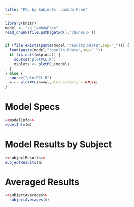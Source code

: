```yaml
---
title: "PCL by Subjects: Lambda Free"
---
```

```r
library(knitr)
model <- "ss_lambdaFree"
read_chunk(file.path(getwd(),'chunks.R'))
```

```r
```

```r
if (file.exists(paste(model,"results.Rdata",sep="_"))) {
  load(paste(model,"results.Rdata",sep="_"))
  if (is.null(m$plots)) {
    source("plotPCL.R")
    m$plots <- plotPCL(model)
  }
} else {
  source("plotPCL.R")
  m <- plotPCL(model,plotListOnly = FALSE)
}
```

# Model Specs
```r
<<modelInfo>>
modelInfo(m)
```
# Model Results by Subject
```r
<<subjectResults>>
subjectResults(m)
```

# Averaged Results
```r
<<subjectAverages>>
  subjectAverages(m)
```
